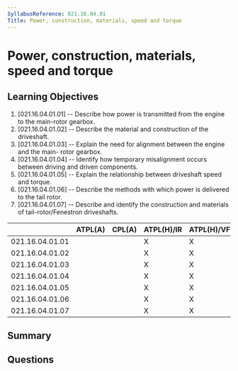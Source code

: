 ```yaml
---
SyllabusReference: 021.16.04.01
Title: Power, construction, materials, speed and torque
---
```


# Power, construction, materials, speed and torque

## Learning Objectives

1. [021.16.04.01.01] -- Describe how power is transmitted from the engine to the
   main-rotor gearbox.
2. [021.16.04.01.02] -- Describe the material and construction of the
   driveshaft.
3. [021.16.04.01.03] -- Explain the need for alignment between the engine and
   the main- rotor gearbox.
4. [021.16.04.01.04] -- Identify how temporary misalignment occurs between
   driving and driven components.
5. [021.16.04.01.05] -- Explain the relationship between driveshaft speed and
   torque.
6. [021.16.04.01.06] -- Describe the methods with which power is delivered to
   the tail rotor.
7. [021.16.04.01.07] -- Describe and identify the construction and materials of
   tail-rotor/Fenestron driveshafts.

|                 | ATPL(A) | CPL(A) | ATPL(H)/IR | ATPL(H)/VFR | CPL(H) | IR  | CBIR(A) |
| --------------- | ------- | ------ | ---------- | ----------- | ------ | --- | ------- |
| 021.16.04.01.01 |         |        | X          | X           | X      |     |         |
| 021.16.04.01.02 |         |        | X          | X           | X      |     |         |
| 021.16.04.01.03 |         |        | X          | X           | X      |     |         |
| 021.16.04.01.04 |         |        | X          | X           | X      |     |         |
| 021.16.04.01.05 |         |        | X          | X           | X      |     |         |
| 021.16.04.01.06 |         |        | X          | X           | X      |     |         |
| 021.16.04.01.07 |         |        | X          | X           | X      |     |         |

## Summary

## Questions
